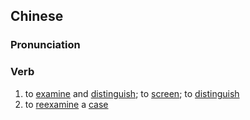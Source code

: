 {{also|甄别}}
==Chinese==
{{zh-forms|s=甄别}}

===Pronunciation===
{{zh-pron
|m=zhēnbié
|c=jan1 bit6
|mn=qz,xm,zz:chin-pia̍t
|cat=v
}}

===Verb===
{{zh-verb}}

# to [[examine]] and [[distinguish]]; to [[screen]]; to [[distinguish]]
# to [[reexamine]] a [[case]]